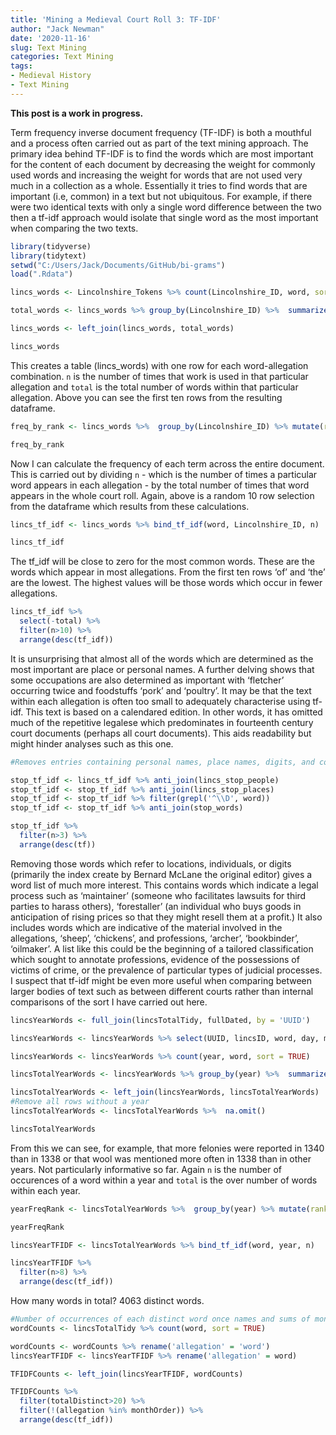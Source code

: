 ```yaml
---
title: 'Mining a Medieval Court Roll 3: TF-IDF'
author: "Jack Newman"
date: '2020-11-16'
slug: Text Mining
categories: Text Mining
tags:
- Medieval History
- Text Mining
---
```

**This post is a work in progress.**

Term frequency inverse document frequency (TF-IDF) is both a mouthful and a process often carried out as part of the text mining approach. The primary idea behind TF-IDF is to find the words which are most important for the content of each document by decreasing the weight for commonly used words and increasing the weight for words that are not used very much in a collection as a whole. Essentially it tries to find words that are important (i.e, common) in a text but not ubiquitous. For example, if there were two identical texts with only a single word difference between the two then a tf-idf approach would isolate that single word as the most important when comparing the two texts.

```r
library(tidyverse)
library(tidytext)
setwd("C:/Users/Jack/Documents/GitHub/bi-grams")
load(".Rdata")
```


```r
lincs_words <- Lincolnshire_Tokens %>% count(Lincolnshire_ID, word, sort = TRUE)

total_words <- lincs_words %>% group_by(Lincolnshire_ID) %>%  summarize(total = sum(n))

lincs_words <- left_join(lincs_words, total_words)

lincs_words
```

This creates a table (lincs_words) with one row for each word-allegation combination. `n` is the number of times that work is used in that particular allegation and `total` is the total number of words within that particular allegation. Above you can see the first ten rows from the resulting dataframe.

```r
freq_by_rank <- lincs_words %>%  group_by(Lincolnshire_ID) %>% mutate(rank = row_number(), 'term frequency' = n/total) %>%  ungroup()

freq_by_rank
```


Now I can calculate the frequency of each term across the entire document. This is carried out by dividing `n` - which is the number of times a particular word appears in each allegation - by the total number of times that word appears in the whole court roll. Again, above is a random 10 row selection from the dataframe which results from these calculations. 

```r

lincs_tf_idf <- lincs_words %>% bind_tf_idf(word, Lincolnshire_ID, n)

lincs_tf_idf

```

The tf_idf will be close to zero for the most common words. These are the words which appear in most allegations. From the first ten rows 'of' and 'the' are the lowest. The highest values will be those words which occur in fewer allegations.

```r
lincs_tf_idf %>%
  select(-total) %>%
  filter(n>10) %>% 
  arrange(desc(tf_idf))

```

It is unsurprising that almost all of the words which are determined as the most important are place or personal names. A further delving shows that some occupations are also determined as important with 'fletcher' occurring twice and foodstuffs 'pork' and 'poultry'. It may be that the text within each allegation is often too small to adequately characterise using tf-idf. This text is based on a calendared edition. In other words, it has omitted much of the repetitive legalese which predominates in fourteenth century court documents (perhaps all court documents). This aids readability but might hinder analyses such as this one.

```r
#Removes entries containing personal names, place names, digits, and common english words.

stop_tf_idf <- lincs_tf_idf %>% anti_join(lincs_stop_people)
stop_tf_idf <- stop_tf_idf %>% anti_join(lincs_stop_places)
stop_tf_idf <- stop_tf_idf %>% filter(grepl('^\\D', word))
stop_tf_idf <- stop_tf_idf %>% anti_join(stop_words)

stop_tf_idf %>%
  filter(n>3) %>% 
  arrange(desc(tf))


```
Removing those words which refer to locations, individuals, or digits (primarily the index create by Bernard McLane the original editor) gives a word list of much more interest. This contains words which indicate a legal process such as 'maintainer' (someone who facilitates lawsuits for third parties to harass others), 'forestaller' (an individual who buys goods in anticipation of rising prices so that they might resell them at a profit.) It also includes words which are indicative of the material involved in the allegations, 'sheep', 'chickens', and professions, 'archer', 'bookbinder', 'oilmaker'. A list like this could be the beginning of a tailored classification which sought to annotate professions, evidence of the possessions of victims of crime, or the prevalence of particular types of judicial processes. I suspect that tf-idf might be even more useful when comparing between larger bodies of text such as between different courts rather than internal comparisons of the sort I have carried out here.


```r
lincsYearWords <- full_join(lincsTotalTidy, fullDated, by = 'UUID')

lincsYearWords <- lincsYearWords %>% select(UUID, lincsID, word, day, month, year, date)

lincsYearWords <- lincsYearWords %>% count(year, word, sort = TRUE)

lincsTotalYearWords <- lincsYearWords %>% group_by(year) %>%  summarize(total = sum(n))

lincsTotalYearWords <- left_join(lincsYearWords, lincsTotalYearWords)
#Remove all rows without a year
lincsTotalYearWords <- lincsTotalYearWords %>%  na.omit()

lincsTotalYearWords
```

From this we can see, for example, that more felonies were reported in 1340 than in 1338 or that wool was mentioned more often in 1338 than in other years. Not particularly informative so far. Again `n` is the number of occurences of a word within a year and `total` is the over number of words within each year.

```r
yearFreqRank <- lincsTotalYearWords %>%  group_by(year) %>% mutate(rank = row_number(), 'term frequency' = n/total) %>%  ungroup()

yearFreqRank

lincsYearTFIDF <- lincsTotalYearWords %>% bind_tf_idf(word, year, n)

lincsYearTFIDF %>%
  filter(n>8) %>% 
  arrange(desc(tf_idf))
```




How many words in total? 4063 distinct words.

```r
#Number of occurrences of each distinct word once names and sums of money are removed
wordCounts <- lincsTotalTidy %>% count(word, sort = TRUE)

wordCounts <- wordCounts %>% rename('allegation' = 'word')
lincsYearTFIDF <- lincsYearTFIDF %>% rename('allegation' = word)

TFIDFCounts <- left_join(lincsYearTFIDF, wordCounts)
```

```r
TFIDFCounts %>%
  filter(totalDistinct>20) %>% 
  filter(!(allegation %in% monthOrder)) %>% 
  arrange(desc(tf_idf))

```

